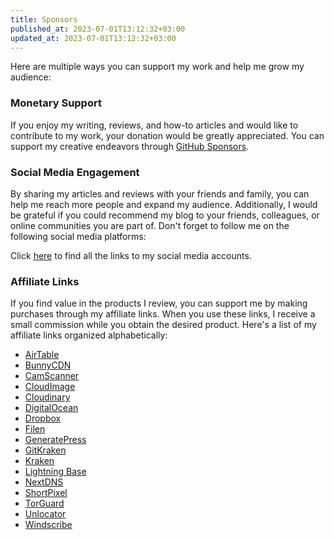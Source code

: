 ```yaml
---
title: Sponsors
published_at: 2023-07-01T13:12:32+03:00
updated_at: 2023-07-01T13:12:32+03:00
---
```


Here are multiple ways you can support my work and help me grow my audience:

### Monetary Support

If you enjoy my writing, reviews, and how-to articles and would like to contribute to my work, your donation would be greatly appreciated. You can support my creative endeavors through [GitHub Sponsors](https://github.com/sponsors/Music47ell).

### Social Media Engagement

By sharing my articles and reviews with your friends and family, you can help me reach more people and expand my audience. Additionally, I would be grateful if you could recommend my blog to your friends, colleagues, or online communities you are part of. Don't forget to follow me on the following social media platforms:

Click [here](/colophon#subscribe) to find all the links to my social media accounts.

### Affiliate Links

If you find value in the products I review, you can support me by making purchases through my affiliate links. When you use these links, I receive a small commission while you obtain the desired product. Here's a list of my affiliate links organized alphabetically:

- [AirTable](https://www.news47ell.com/recommends/airtable)
- [BunnyCDN](https://www.news47ell.com/recommends/bunnycdn)
- [CamScanner](https://www.news47ell.com/recommends/camscanner)
- [CloudImage](https://www.news47ell.com/recommends/cloudimage)
- [Cloudinary](https://www.news47ell.com/recommends/cloudinary)
- [DigitalOcean](https://www.news47ell.com/recommends/digitalocean)
- [Dropbox](https://www.news47ell.com/recommends/dropbox)
- [Filen](https://www.news47ell.com/recommends/filen)
- [GeneratePress](https://www.news47ell.com/recommends/generatepress)
- [GitKraken](https://www.news47ell.com/recommends/gitkraken)
- [Kraken](https://www.news47ell.com/recommends/kraken)
- [Lightning Base](https://www.news47ell.com/recommends/lightningbase)
- [NextDNS](https://www.news47ell.com/recommends/nextdns)
- [ShortPixel](https://www.news47ell.com/recommends/shortpixel)
- [TorGuard](https://www.news47ell.com/recommends/torguard)
- [Unlocator](https://www.news47ell.com/recommends/unlocator)
- [Windscribe](https://www.news47ell.com/recommends/windscribe)
